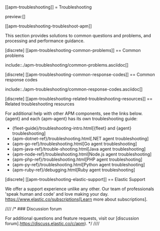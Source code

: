 [[apm-troubleshooting]]
= Troubleshooting

preview:[]

[[apm-troubleshooting-troubleshoot-apm]]

This section provides solutions to common questions and problems,
and processing and performance guidance.

[discrete]
[[apm-troubleshooting-common-problems]]
== Common problems

include::./apm-troubleshooting/common-problems.asciidoc[]

[discrete]
[[apm-troubleshooting-common-response-codes]]
== Common response codes

include::./apm-troubleshooting/common-response-codes.asciidoc[]

[discrete]
[[apm-troubleshooting-related-troubleshooting-resources]]
== Related troubleshooting resources

For additional help with other APM components, see the links below.
{agent} and each {apm-agent} has its own troubleshooting guide:

* {fleet-guide}/troubleshooting-intro.html[{fleet} and {agent} troubleshooting]
* {apm-dotnet-ref}/troubleshooting.html[.NET agent troubleshooting]
* {apm-go-ref}/troubleshooting.html[Go agent troubleshooting]
* {apm-java-ref}/trouble-shooting.html[Java agent troubleshooting]
* {apm-node-ref}/troubleshooting.html[Node.js agent troubleshooting]
* {apm-php-ref}/troubleshooting.html[PHP agent troubleshooting]
* {apm-py-ref}/troubleshooting.html[Python agent troubleshooting]
* {apm-ruby-ref}/debugging.html[Ruby agent troubleshooting]

[discrete]
[[apm-troubleshooting-elastic-support]]
== Elastic Support

We offer a support experience unlike any other.
Our team of professionals 'speak human and code' and love making your day.
https://www.elastic.co/subscriptions[Learn more about subscriptions].

////
/* ### Discussion forum

For additional questions and feature requests,
visit our [discussion forum].https://discuss.elastic.co/c/apm). */
////

